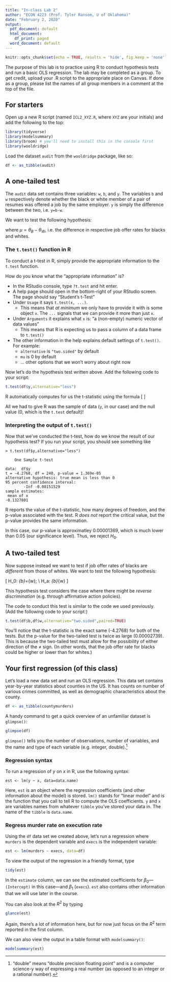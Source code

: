 ```yaml
---
title: "In-class Lab 2"
author: "ECON 4223 (Prof. Tyler Ransom, U of Oklahoma)"
date: "February 2, 2020"
output:
  pdf_document: default
  html_document:
    df_print: paged
  word_document: default
---
```


```r
knitr::opts_chunk$set(echo = TRUE, results = 'hide', fig.keep = 'none')
```

The purpose of this lab is to practice using R to conduct hypothesis tests and run a basic OLS regression. The lab may be completed as a group. To get credit, upload your .R script to the appropriate place on Canvas. If done as a group, please list the names of all group members in a comment at the top of the file.


## For starters
Open up a new R script (named `ICL2_XYZ.R`, where `XYZ` are your initials) and add the following to the top:
```r
library(tidyverse)
library(modelsummary)
library(broom) # you'll need to install this in the console first
library(wooldridge)
```

Load the dataset `audit` from the `wooldridge` package, like so:
```r
df <- as_tibble(audit)
```


## A one-tailed test
The `audit` data set contains three variables: `w`, `b`, and `y`. The variables `b` and `w` respectively denote whether the black or white member of a pair of resumes was offered a job by the same employer. `y` is simply the difference between the two, i.e. `y=b-w`. 

We want to test the following hypothesis:

\begin{equation*}
H_0: \mu=0; \\
H_a: \mu<0
\end{equation*}
where $\mu = \theta_{B}-\theta_{W}$, i.e. the difference in respective job offer rates for blacks and whites.

### The `t.test()` function in R
To conduct a t-test in R, simply provide the appropriate information to the `t.test` function.

How do you know what the "appropriate information" is? 

- In the RStudio console, type `?t.test` and hit enter. 
- A help page should open in the bottom-right of your RStudio screen. The page should say "Student's t-Test"
- Under `Usage` it says `t.test(x, ...)`. 
    * This means that *at minimum* we only have to provide it with is some object `x`. The `...` signals that we can provide it more than just `x`.
- Under `Arguments` it explains what `x` is: "a (non-empty) numeric vector of data values"
    * This means that R is expecting us to pass a column of a data frame to `t.test()`
- The other information in the help explains default settings of `t.test()`. For example:
    * `alternative` is `"two.sided"` by default
    * `mu` is 0 by default
    * ... other options that we won't worry about right now

Now let's do the hypothesis test written above. Add the following code to your script:
```r
t.test(df$y,alternative="less")
```

R automatically computes for us the t-statistic using the formula
\[
\frac{\overline{y} - \mu}{SE_{\bar{y}}}
\]

All we had to give R was the sample of data (`y`, in our case) and the null value (0, which is the `t.test` default)!

### Interpreting the output of `t.test()`
Now that we've conducted the t-test, how do we know the result of our hypothesis test? If you run your script, you should see something like

```
> t.test(df$y,alternative="less")

	One Sample t-test

data:  df$y
t = -4.2768, df = 240, p-value = 1.369e-05
alternative hypothesis: true mean is less than 0
95 percent confidence interval:
        -Inf -0.08151529
sample estimates:
 mean of x 
-0.1327801
```

R reports the value of the t-statistic, how many degrees of freedom, and the p-value associated with the test. R *does not* report the critical value, but the p-value provides the same information.

In this case, our p-value is approximatley 0.00001369, which is much lower than 0.05 (our significance level). Thus, we reject $H_0$.

## A two-tailed test
Now suppose instead we want to test if job offer rates of blacks are *different* from those of whites.
We want to test the following hypothesis:

\[
H_0: \theta_{b}=\theta_{w}; \\
H_a: \theta_{b}\neq\theta_{w}
\]

This hypothesis test considers the case where there might be *reverse discrimination* (e.g. through affirmative action policies).

The code to conduct this test is similar to the code we used previously. (Add the following code to your script:)
```r
t.test(df$b,df$w,alternative="two.sided",paired=TRUE)
```

You'll notice that the t-statistic is the exact same (-4.2768) for both of the tests. But the p-value for the two-tailed test is twice as large (0.00002739). This is because the two-tailed test must allow for the possibility of either direction of the $\neq$ sign. (In other words, that the job offer rate for blacks could be higher or lower than for whites.)

## Your first regression (of this class)
Let's load a new data set and run an OLS regression. This data set contains year-by-year statistics about counties in the US. It has counts on number of various crimes committed, as well as demographic characteristics about the county.
```r
df <- as_tibble(countymurders)
```

A handy command to get a quick overview of an unfamiliar dataset is `glimpse()`:
```r
glimpse(df)
```
`glimpse()` tells you the number of observations, number of variables, and the name and type of each variable (e.g. integer, double).[^1]

### Regression syntax
To run a regression of $y$ on $x$ in R, use the following syntax:

```
est <- lm(y ~ x, data=data.name)
```

Here, `est` is an object where the regression coefficients (and other information about the model) is stored. `lm()` stands for "linear model" and is the function that you call to tell R to compute the OLS coefficients. `y` and `x` are variables names from whatever `tibble` you've stored your data in. The name of the `tibble` is `data.name`.

### Regress murder rate on execution rate
Using the `df` data set we created above, let's run a regression where `murders` is the dependent variable and `execs` is the independent variable:
```r
est <- lm(murders ~ execs, data=df)
```

To view the output of the regression in a friendly format, type
```r
tidy(est)
```

In the `estimate` column, we can see the estimated coefficients for $\beta_0$---`(Intercept)` in this case---and $\beta_1$ (`execs`). `est` also contains other information that we will use later in the course.

You can also look at the $R^2$ by typing
```r
glance(est)
```

Again, there's a lot of information here, but for now just focus on the $R^2$ term reported in the first column.

We can also view the output in a table format with `modelsummary()`:
```r
modelsummary(est)
```

<!--- # References --->
[^1]: "double" means "double precision floating point" and is a computer science-y way of expressing a real number (as opposed to an integer or a rational number).
